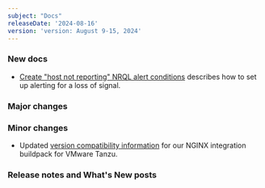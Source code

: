 ```yaml
---
subject: "Docs"
releaseDate: '2024-08-16'
version: 'version: August 9-15, 2024'
---
```


### New docs

* [Create "host not reporting" NRQL alert conditions](/docs/alerts/create-alert/create-alert-condition/create-nrql-host-not-reporting-conditions) describes how to set up alerting for a loss of signal.


### Major changes



### Minor changes

* Updated [version compatibility information](/docs/infrastructure/host-integrations/host-integrations-list/cloudfoundry-integrations/vmware-tanzu-nginx-buildpack-integration/#requirements-compatibility) for our NGINX integration buildpack for VMware Tanzu.

### Release notes and What's New posts

